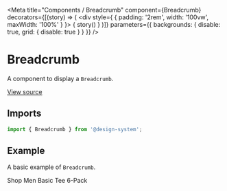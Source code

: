 
<Meta
  title="Components / Breadcrumb"
  component={Breadcrumb}
  decorators={[(story) => (
    <div style={ { padding: '2rem', width: '100vw', maxWidth: '100%' } }>
      { story() }
    </div>
  )]}
  parameters={{ backgrounds: { disable: true, grid: { disable: true } } }}
/>

# Breadcrumb

A component to display a `Breadcrumb`.

[View source](https://github.com/actarian/design-system/tree/main/src/ui/components/breadcrumb)

## Imports

```js
import { Breadcrumb } from '@design-system';
```

<!--
## Props

<ArgsTable of={BreadcrumbProps} />
-->

## Example

A basic example of `Breadcrumb`.

<Canvas>
  <Story name="default">
    <Breadcrumb marginBottom="1rem">
      <Breadcrumb.Item href="/products">Shop</Breadcrumb.Item>
      <Breadcrumb.Item href="/category">Men</Breadcrumb.Item>
      <Breadcrumb.Item>Basic Tee 6-Pack</Breadcrumb.Item>
    </Breadcrumb>
  </Story>
</Canvas>
